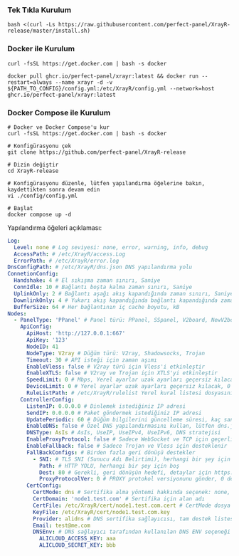 ### Tek Tıkla Kurulum

```shell
bash <(curl -Ls https://raw.githubusercontent.com/perfect-panel/XrayR-release/master/install.sh)
```

### Docker ile Kurulum

```
curl -fsSL https://get.docker.com | bash -s docker

docker pull ghcr.io/perfect-panel/xrayr:latest && docker run --restart=always --name xrayr -d -v ${PATH_TO_CONFIG}/config.yml:/etc/XrayR/config.yml --network=host ghcr.io/perfect-panel/xrayr:latest
```

### Docker Compose ile Kurulum

```
# Docker ve Docker Compose'u kur
curl -fsSL https://get.docker.com | bash -s docker

# Konfigürasyonu çek
git clone https://github.com/perfect-panel/XrayR-release

# Dizin değiştir
cd XrayR-release

# Konfigürasyonu düzenle, lütfen yapılandırma öğelerine bakın, kaydettikten sonra devam edin
vi ./config/config.yml

# Başlat
docker compose up -d
```

Yapılandırma öğeleri açıklaması:

```yaml
Log:
  Level: none # Log seviyesi: none, error, warning, info, debug
  AccessPath: # /etc/XrayR/access.Log
  ErrorPath: # /etc/XrayR/error.log
DnsConfigPath: # /etc/XrayR/dns.json DNS yapılandırma yolu
ConnetionConfig:
  Handshake: 4 # El sıkışma zaman sınırı, Saniye
  ConnIdle: 10 # Bağlantı boşta kalma zaman sınırı, Saniye
  UplinkOnly: 2 # Bağlantı aşağı akış kapandığında zaman sınırı, Saniye
  DownlinkOnly: 4 # Yukarı akış kapandığında bağlantı kapandığında zaman sınırı, Saniye
  BufferSize: 64 # Her bağlantının iç cache boyutu, kB
Nodes:
  - PanelType: 'PPanel' # Panel türü: PPanel, SSpanel, V2board, NewV2board, PMpanel, Proxypanel, V2RaySocks
    ApiConfig:
      ApiHost: 'http://127.0.0.1:667'
      ApiKey: '123'
      NodeID: 41
      NodeType: V2ray # Düğüm türü: V2ray, Shadowsocks, Trojan
      Timeout: 30 # API isteği için zaman aşımı
      EnableVless: false # V2ray türü için Vless'i etkinleştir
      EnableXTLS: false # V2ray ve Trojan için XTLS'yi etkinleştir
      SpeedLimit: 0 # Mbps, Yerel ayarlar uzak ayarları geçersiz kılacak, 0 devre dışı bırakır
      DeviceLimit: 0 # Yerel ayarlar uzak ayarları geçersiz kılacak, 0 devre dışı bırakır
      RuleListPath: # /etc/XrayR/rulelist Yerel kural listesi dosyasının yolu
    ControllerConfig:
      ListenIP: 0.0.0.0 # Dinlemek istediğiniz IP adresi
      SendIP: 0.0.0.0 # Paket göndermek istediğiniz IP adresi
      UpdatePeriodic: 60 # Düğüm bilgilerini güncelleme süresi, kaç saniye.
      EnableDNS: false # Özel DNS yapılandırmasını kullan, lütfen dns.json'u düzgün ayarladığınızdan emin olun
      DNSType: AsIs # AsIs, UseIP, UseIPv4, UseIPv6, DNS stratejisi
      EnableProxyProtocol: false # Sadece WebSocket ve TCP için geçerlidir
      EnableFallback: false # Sadece Trojan ve Vless için desteklenir
      FallBackConfigs: # Birden fazla geri dönüşü destekler
        - SNI: # TLS SNI (Sunucu Adı Belirtimi), herhangi bir şey için boş
          Path: # HTTP YOLU, herhangi bir şey için boş
          Dest: 80 # Gerekli, geri dönüşün hedefi, detaylar için https://xtls.github.io/config/fallback/ kontrol edin.
          ProxyProtocolVer: 0 # PROXY protokol versiyonunu gönder, 0 devre dışı bırakır
      CertConfig:
        CertMode: dns # Sertifika alma yöntemi hakkında seçenek: none, file, http, dns. "none" seçmek tls yapılandırmasını zorla devre dışı bırakır.
        CertDomain: 'node1.test.com' # Sertifika için alan adı
        CertFile: /etc/XrayR/cert/node1.test.com.cert # CertMode dosya ise sağlanır
        KeyFile: /etc/XrayR/cert/node1.test.com.key
        Provider: alidns # DNS sertifika sağlayıcısı, tam destek listesini buradan alın: https://go-acme.github.io/lego/dns/
        Email: test@me.com
        DNSEnv: # DNS sağlayıcı tarafından kullanılan DNS ENV seçeneği
          ALICLOUD_ACCESS_KEY: aaa
          ALICLOUD_SECRET_KEY: bbb
```


<Giscus />
